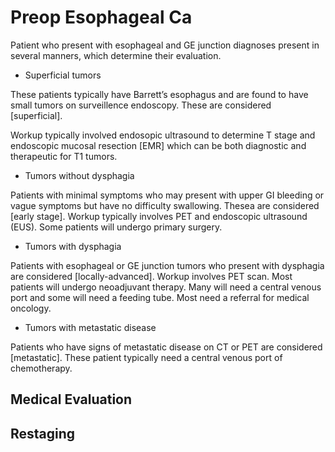# Preop Esophageal Ca {#preop_esophageal}

Patient who present with esophageal and GE junction diagnoses present in several manners, which determine their evaluation.

- Superficial tumors 

These patients typically have Barrett's esophagus and are found to have small tumors on surveillence endoscopy.  These are considered [superficial].

Workup typically involved endosopic ultrasound to determine T stage and endoscopic mucosal resection [EMR] which can be both diagnostic and therapeutic for T1 tumors.

- Tumors without dysphagia

Patients with minimal symptoms who may present with upper GI bleeding or vague symptoms but have no difficulty swallowing. Thesea are considered [early stage]. Workup typically involves PET and endoscopic ultrasound (EUS). Some patients will undergo primary surgery.

- Tumors with dysphagia

Patients with esophageal or GE junction tumors who present with dysphagia are considered [locally-advanced]. Workup involves PET scan.  Most patients will undergo neoadjuvant therapy. Many will need a central venous port and some will need a feeding tube. Most need a referral for medical oncology.

- Tumors with metastatic disease

Patients who have signs of metastatic disease on CT or PET are considered [metastatic]. These patient typically need a central venous port of chemotherapy.

## Medical Evaluation

## Restaging

